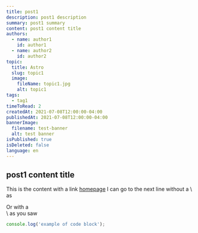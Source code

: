 ```yaml
---
title: post1
description: post1 description
summary: post1 summary
content: post1 content title
authors:
  - name: author1
    id: author1
  - name: author2
    id: author2
topic:
  title: Astro
  slug: topic1
  image:
    fileName: topic1.jpg
    alt: topic1
tags:
  - tag1
timeToRead: 2
createdAt: 2021-07-08T12:00:00-04:00
publishedAt: 2021-07-08T12:00:00-04:00
bannerImage:
  filename: test-banner
  alt: test banner
isPublished: true
isDeleted: false
language: en
---
```


## post1 content title

This is the content with a link [homepage](/)
I can go to the next line without a \ as

Or with a\
\ as you saw

```ts
console.log('example of code block');
```
